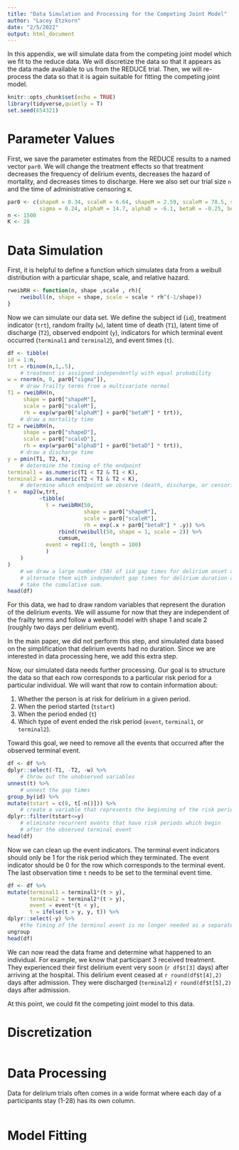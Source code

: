```yaml
---
title: "Data Simulation and Processing for the Competing Joint Model"
author: "Lacey Etzkorn"
date: "2/5/2022"
output: html_document
---
```


In this appendix, we will simulate data from the competing joint model which we fit to the reduce data.
We will discretize the data so that it appears as the data made available to us from the REDUCE trial. 
Then, we will re-process the data so that it is again suitable for fitting the competing joint model.

```r
knitr::opts_chunk$set(echo = TRUE)
library(tidyverse,quietly = T)
set.seed(654321)
```

# Parameter Values

First, we save the parameter estimates from the REDUCE results to a named vector `par0`. 
We will change the treatment effects so that treatment decreases the frequency of delirium events, 
decreases the hazard of mortality, and decreases times to discharge.
Here we also set our trial size `n` and the time of administrative censoring `K`.

```r
par0 <- c(shapeR = 0.34, scaleR = 6.64, shapeM = 2.59, scaleM = 78.5, shapeD = 1.51, scaleD = 8.23,
		  sigma = 0.24, alphaM = 14.7, alphaD = -6.1, betaR = -0.25, betaM = -0.25, betaD = 0.25)
n <- 1500
K <- 28
```

# Data Simulation

First, it is helpful to define a function which simulates data from a weibull distribution with a particular shape, scale, and relative hazard.

```r
rweibRH <- function(n, shape ,scale , rh){
	rweibull(n, shape = shape, scale = scale * rh^(-1/shape))
}
```

Now we can simulate our data set.
We define the subject id (`id`), 
treatment indicator (`trt`), 
random frailty (`w`),
latent time of death (`T1`),
latent time of discharge (`T2`),
observed endpoint (`y`),
indicators for which terminal event occurred (`terminal1` and `terminal2`),
and event times (`t`).

```r
df <- tibble(
id = 1:n,
trt = rbinom(n,1,.5),
	# treatment is assigned independently with equal probability
w = rnorm(n, 0, par0["sigma"]),
	# draw frailty terms from a multivariate normal
T1 = rweibRH(n,
	 shape = par0["shapeM"],
	 scale = par0["scaleM"],
	 rh = exp(w*par0["alphaM"] + par0["betaM"] * trt)),
	# draw a mortality time
T2 = rweibRH(n,
	 shape = par0["shapeD"],
	 scale = par0["scaleD"],
	 rh = exp(w*par0["alphaD"] + par0["betaD"] * trt)),
	# draw a discharge time
y = pmin(T1, T2, K),
	# determine the timing of the endpoint 
terminal1 = as.numeric(T1 < T2 & T1 < K),
terminal2 = as.numeric(T2 < T1 & T2 < K),
	# determine which endpoint we observe (death, discharge, or censoring)
t =  map2(w,trt,
          ~tibble(
          	t = rweibRH(50,
          	            shape = par0["shapeR"],
          	            scale = par0["scaleR"],
          	            rh = exp(.x + par0["betaR"] * .y)) %>%
		  	    rbind(rweibull(50, shape = 1, scale = 2)) %>%
		  	    cumsum,
		  	event = rep(1:0, length = 100)
		  	)
	)
)
	# we draw a large number (50) of iid gap times for delirium onset and 
	# alternate them with independent gap times for delirium duration and 
	# take the cumulative sum.
head(df)
```
For this data, we had to draw random variables that represent the duration of the delirium events. 
We will assume for now that they are independent of the frailty terms and follow a weibull model with
shape 1 and scale 2 (roughly two days per delirium event).

In the main paper, we did not perform this step, and simulated data based on the simplification that 
delirium events had no duration. Since we are interested in data processing here, we add this extra step.

Now, our simulated data needs further processing.
Our goal is to structure the data so that each row corresponds to a particular risk period
for a particular individual.
We will want that row to contain information about:

1. Whether the person is at risk for delirium in a given period.
2. When the period started (`tstart`)
3. When the period ended (`t`)
4. Which type of event ended the risk period (`event`, `terminal1`, or `terminal2`).

Toward this goal, we need to remove all the events that occurred after the observed terminal event. 

```r
df <- df %>%
dplyr::select(-T1, -T2, -w) %>%
	# throw out the unobserved variables
unnest(t) %>%
	# unnest the gap times
group_by(id) %>%
mutate(tstart = c(0, t[-n()])) %>%
	# create a variable that represents the beginning of the risk period
dplyr::filter(tstart<=y)
	# eliminate recurrent events that have risk periods which begin 
	# after the observed terminal event
head(df)
```

Now we can clean up the event indicators.
The terminal event indicators should only be 1 for the risk period 
which they terminated.
The event indicator should be 0 for the row which corresponds to the
terminal event.
The last observation time `t` needs to be set to the terminal event time.

```r
df <- df %>%
mutate(terminal1 = terminal1*(t > y),
	   terminal2 = terminal2*(t > y),
	   event = event*(t < y),
	   t = ifelse(t > y, y, t)) %>%
dplyr::select(-y) %>%
	#the timing of the terminal event is no longer needed as a separate variable.
ungroup
head(df)
```

We can now read the data frame and determine what happened to an individual. 
For example, we know that participant 3 received treatment. 
They experienced their first delirium event very soon (`r df$t[3]` days) after arriving at the hospital.
This delirium event ceased at `r round(df$t[4],2)` days after admission.
They were discharged (`terminal2`) `r round(df$t[5],2)` days after admission.

At this point, we could fit the competing joint model to this data. 

# Discretization

```r

```

# Data Processing

Data for delirium trials often comes in a wide format where each day of a participants stay (1-28) has its own column.

```r

```

# Model Fitting

